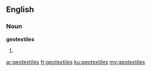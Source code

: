 ==English==

===Noun===
'''geotextiles'''

# {{plural of|geotextile}}

[[ar:geotextiles]]
[[fr:geotextiles]]
[[ku:geotextiles]]
[[my:geotextiles]]